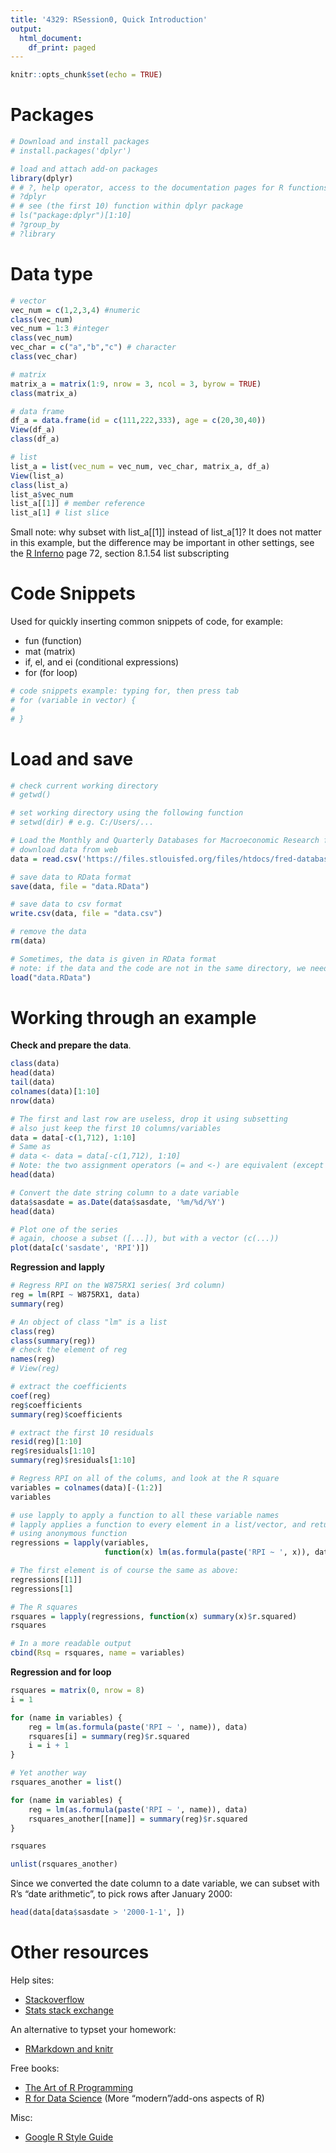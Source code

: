 ```yaml
---
title: '4329: RSession0, Quick Introduction'
output:
  html_document:
    df_print: paged
---
```


```r
knitr::opts_chunk$set(echo = TRUE)

```

# Packages

```r
# Download and install packages 
# install.packages('dplyr')

# load and attach add-on packages
library(dplyr)
# # ?, help operator, access to the documentation pages for R functions, data sets, and other objects
# ?dplyr
# # see (the first 10) function within dplyr package
# ls("package:dplyr")[1:10]
# ?group_by
# ?library

```

# Data type

```r
# vector
vec_num = c(1,2,3,4) #numeric
class(vec_num)
vec_num = 1:3 #integer
class(vec_num)
vec_char = c("a","b","c") # character
class(vec_char)

# matrix
matrix_a = matrix(1:9, nrow = 3, ncol = 3, byrow = TRUE) 
class(matrix_a)

# data frame
df_a = data.frame(id = c(111,222,333), age = c(20,30,40))
View(df_a)
class(df_a)

# list
list_a = list(vec_num = vec_num, vec_char, matrix_a, df_a)
View(list_a)
class(list_a)
list_a$vec_num
list_a[[1]] # member reference
list_a[1] # list slice
```

Small note: why subset with list_a[[1]] instead of list_a[1]? It does not matter in this example, but the difference may be important in other settings, see the [R Inferno] page 72, section 8.1.54 list subscripting


# Code Snippets

Used for quickly inserting common snippets of code, for example:

- fun (function)
- mat (matrix)
- if, el, and ei (conditional expressions)
- for (for loop)

```r
# code snippets example: typing for, then press tab
# for (variable in vector) {
#   
# }

```


# Load and save

```r
# check current working directory
# getwd()

# set working directory using the following function
# setwd(dir) # e.g. C:/Users/...

# Load the Monthly and Quarterly Databases for Macroeconomic Research from the Federal Reserve
# download data from web
data = read.csv('https://files.stlouisfed.org/files/htdocs/fred-databases/monthly/current.csv')

# save data to RData format
save(data, file = "data.RData")

# save data to csv format
write.csv(data, file = "data.csv")

# remove the data
rm(data)

# Sometimes, the data is given in RData format
# note: if the data and the code are not in the same directory, we need to specify the specific directory for the data 
load("data.RData")

```

# Working through an example

**Check and prepare the data**.

```r
class(data)
head(data)
tail(data)
colnames(data)[1:10]
nrow(data)

# The first and last row are useless, drop it using subsetting
# also just keep the first 10 columns/variables
data = data[-c(1,712), 1:10]
# Same as
# data <- data = data[-c(1,712), 1:10]
# Note: the two assignment operators (= and <-) are equivalent (except when used in a function call)
head(data)

# Convert the date string column to a date variable
data$sasdate = as.Date(data$sasdate, '%m/%d/%Y')
head(data)

# Plot one of the series
# again, choose a subset ([...]), but with a vector (c(...))
plot(data[c('sasdate', 'RPI')])

```


**Regression and lapply**

```r
# Regress RPI on the W875RX1 series( 3rd column)
reg = lm(RPI ~ W875RX1, data)
summary(reg)

# An object of class "lm" is a list 
class(reg)
class(summary(reg))
# check the element of reg
names(reg)
# View(reg)

# extract the coefficients
coef(reg)
reg$coefficients
summary(reg)$coefficients

# extract the first 10 residuals
resid(reg)[1:10]
reg$residuals[1:10]
summary(reg)$residuals[1:10]

# Regress RPI on all of the colums, and look at the R square
variables = colnames(data)[-(1:2)]
variables

# use lapply to apply a function to all these variable names
# lapply applies a function to every element in a list/vector, and returns a list
# using anonymous function
regressions = lapply(variables,
                     function(x) lm(as.formula(paste('RPI ~ ', x)), data))

# The first element is of course the same as above:
regressions[[1]] 
regressions[1] 

# The R squares
rsquares = lapply(regressions, function(x) summary(x)$r.squared)
rsquares

# In a more readable output
cbind(Rsq = rsquares, name = variables)

```

**Regression and for loop**

```r
rsquares = matrix(0, nrow = 8)
i = 1

for (name in variables) {
    reg = lm(as.formula(paste('RPI ~ ', name)), data)
    rsquares[i] = summary(reg)$r.squared
    i = i + 1
}

# Yet another way
rsquares_another = list()

for (name in variables) {
    reg = lm(as.formula(paste('RPI ~ ', name)), data)
    rsquares_another[[name]] = summary(reg)$r.squared
}

rsquares

unlist(rsquares_another)

```

Since we converted the date column to a date variable, we can subset with R's "date arithmetic", to pick rows after January 2000:

```r
head(data[data$sasdate > '2000-1-1', ])

```


# Other resources

Help sites:

- [Stackoverflow]
- [Stats stack exchange] 

An alternative to typset your homework:

- [RMarkdown and knitr]

Free books:

- [The Art of R Programming]
- [R for Data Science] (More "modern"/add-ons aspects of R)

Misc:

- [Google R Style Guide]



[R Inferno]: https://www.burns-stat.com/pages/Tutor/R_inferno.pdf
[Stackoverflow]: https://stackoverflow.com/questions
[Stats stack exchange]: https://stats.stackexchange.com/
[RMarkdown and knitr]: https://rmarkdown.rstudio.com/articles_intro.html
[The Art of R Programming]: http://heather.cs.ucdavis.edu/~matloff/132/NSPpart.pdf
[R for Data Science]: https://r4ds.had.co.nz/
[Google R Style Guide]: https://google.github.io/styleguide/Rguide.html
